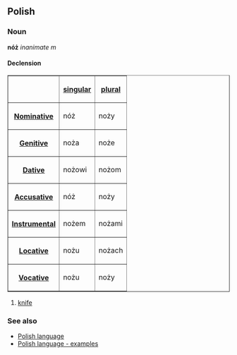 ==Polish==
===Noun===
'''nóż''' ''inanimate m''

====Declension====
<table border=1>
<tr><th><th>[[Polish language - singular number|singular]]<th>[[Polish language - plural number|plural]]</tr>
<tr><th>[[Polish language - nominative|Nominative]]<td>nóż<td>noży</tr>
<tr><th>[[Polish language - genitive|Genitive]]<td>noża<td>noże</tr>
<tr><th>[[Polish language - dative|Dative]]<td>nożowi<td>nożom</tr>
<tr><th>[[Polish language - accusative|Accusative]]<td>nóż<td>noży</tr>
<tr><th>[[Polish language - instrumental|Instrumental]]<td>nożem<td>nożami</tr>
<tr><th>[[Polish language - locative|Locative]]<td>nożu<td>nożach</tr>
<tr><th>[[Polish language - vocative|Vocative]]<td>nożu<td>noży</tr>
</table>

#[[knife]]

===See also===
*[[Polish language]]
*[[Polish language - examples]]
